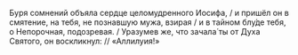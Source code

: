 Буря сомнений объяла сердце целомудренного Иосифа, / и пришёл он в смятение, на тебя, не познавшую мужа, взирая / и в тайном блу́де тебя, о Непорочная, подозревая. / Уразумев же, что зачала́ ты от Духа Святого, он воскликнул: // «Аллилуия!»
